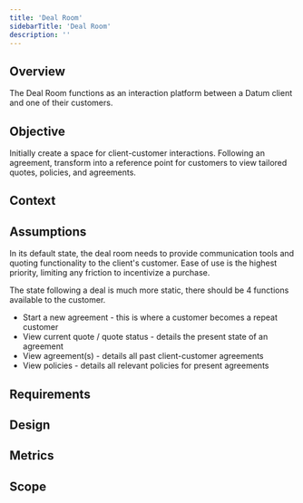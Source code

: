 ```yaml
---
title: 'Deal Room'
sidebarTitle: 'Deal Room'
description: ''
---
```


## Overview

The Deal Room functions as an interaction platform between a Datum client and one of their customers.

## Objective

Initially create a space for client-customer interactions. Following an agreement, transform into a reference point for customers to view tailored quotes, policies, and agreements.

## Context

## Assumptions

In its default state, the deal room needs to provide communication tools and quoting functionality to the client's customer. Ease of use is the highest priority, limiting any friction to incentivize a purchase.

The state following a deal is much more static, there should be 4 functions available to the customer.
- Start a new agreement - this is where a customer becomes a repeat customer
- View current quote / quote status - details the present state of an agreement
- View agreement(s) - details all past client-customer agreements
- View policies - details all relevant policies for present agreements

## Requirements

## Design

## Metrics

## Scope
